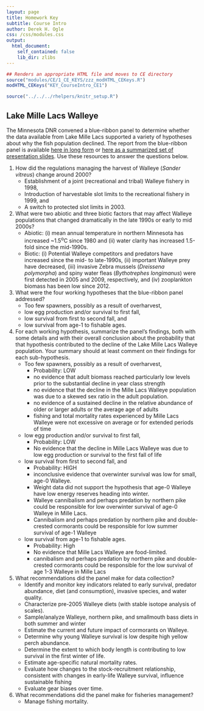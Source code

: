 ```yaml
---
layout: page
title: Homework Key
subtitle: Course Intro
author: Derek H. Ogle
css: /css/modules.css
output:
  html_document:
    self_contained: false
    lib_dir: zlibs
---
```


```r
## Renders an appropriate HTML file and moves to CE directory
source("modules/CE/1_CE_KEYS/zzz_modHTML_CEKeys.R")
modHTML_CEKeys("KEY_CourseIntro_CE1")
```

```r
source("../../../rhelpers/knitr_setup.R")
```

## Lake Mille Lacs Walleye
The Minnesota DNR convened a blue-ribbon panel to determine whether the data available from Lake Mille Lacs supported a variety of hypotheses about why the fish population declined. The report from the blue-ribbon panel is available [here in long form](MilleLacs_Report.pdf) or [here as a summarized set of presentation slides](MilleLacs_Report_Presentation.pdf). Use these resources to answer the questions below.

1. How did the regulations managing the harvest of Walleye (*Sander vitreus*) change around 2000?
    * Establishment of a joint (recreational and tribal) Walleye fishery in 1998,
    * Introduction of harvestable slot limits to the recreational fishery in 1999, and
    * A switch to protected slot limits in 2003.
1. What were two abiotic and three biotic factors that may affect Walleye populations that changed dramatically in the late 1990s or early to mid 2000s?
    * Abiotic: (i) mean annual temperature in northern Minnesota has increased ~1.5<sup>o</sup>C since 1980 and (ii) water clarity has increased 1.5-fold since the mid-1990s.
    * Biotic: (i) Potential Walleye competitors and predators have increased since the mid- to late-1990s, (ii) important Walleye prey have decreased, (iii) invasive Zebra mussels (*Dreissena polymorpha*) and spiny water fleas (*Bythotrephes longimanus*) were first detected in 2005 and 2009, respectively, and (iv) zooplankton biomass has 
been low since 2012.
1. What were the four working hypotheses that the blue-ribbon panel addressed?
    * Too few spawners, possibly as a result of overharvest,
    * low egg production and/or survival to first fall,
    * low survival from first to second fall, and 
    * low survival from age-1 to fishable ages.
1. For each working hypothesis, summarize the panel's findings, both with some details and with their overall conclusion about the probability that that hypothesis contributed to the decline of the Lake Mille Lacs Walleye population. Your summary should at least comment on their findings for each sub-hypothesis.
    * Too few spawners, possibly as a result of overharvest,
        * Probability: LOW
        * no evidence that adult biomass reached particularly low levels prior to the substantial decline in year class strength
        * no evidence that the decline in the Mille Lacs Walleye population was due to a skewed sex ratio in the adult population.
        * no evidence of a sustained decline in the relative abundance of older or larger adults or the average age of adults
        * fishing and total mortality rates experienced by Mille Lacs Walleye were not excessive on average or for extended periods of time
    * low egg production and/or survival to first fall,
        * Probability: LOW
        * No evidence that the decline in Mille Lacs Walleye was due to low egg production or survival to the first fall of life
    * low survival from first to second fall, and 
        * Probability: HIGH
        * inconclusive evidence that overwinter survival was low for small, age-0 Walleye.
        * Weight data did not support the hypothesis that age-0 Walleye have low energy reserves heading into winter.
        * Walleye cannibalism and perhaps predation by northern pike could be responsible for low overwinter survival of age-0 Walleye in Mille Lacs.
        * Cannibalism and perhaps predation by northern pike and double-crested cormorants could be responsible for low summer survival of age-1 Walleye
    * low survival from age-1 to fishable ages.
        * Probability: High
        * No evidence that Mille Lacs Walleye are food-limited.
        * cannibalism and perhaps predation by northern pike and double-crested cormorants could be responsible for the low survival of age 1-3 Walleye in Mille Lacs
1. What recommendations did the panel make for data collection?
    * Identify and monitor key indicators related to early survival, predator abundance, diet (and consumption), invasive species, and water quality.
    * Characterize pre-2005 Walleye diets (with stable isotope analysis of scales).
    * Sample/analyze Walleye, northern pike, and smallmouth bass diets in both summer and winter
    * Estimate the current and future impact of cormorants on Walleye.
    * Determine why young Walleye survival is low despite high yellow perch abundance.
    * Determine the extent to which body length is contributing to low survival in the first winter of life.
    * Estimate age-specific natural mortality rates.
    * Evaluate how changes to the stock-recruitment relationship, consistent with changes in early-life Walleye survival, influence sustainable fishing
    * Evaluate gear biases over time.
1. What recommendations did the panel make for fisheries management?
    * Manage fishing mortality.
